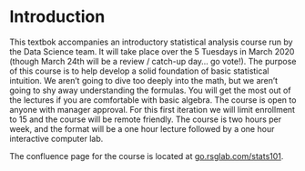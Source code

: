 # Introduction {#intro}

This textbok accompanies an introductory statistical analysis course run by the Data Science team. It will take place over the 5 Tuesdays in March 2020 (though March 24th will be a review / catch-up day... go vote!). The purpose of this course is to help develop a solid foundation of basic statistical intuition. We aren't going to dive too deeply into the math, but we aren't going to shy away understanding the formulas. You will get the most out of the lectures if you are comfortable with basic algebra. The course is open to anyone with manager approval. For this first iteration we will limit enrollment to 15 and the course will be remote friendly. The course is two hours per week, and the format will be a one hour lecture followed by a one hour interactive computer lab.

The confluence page for the course is located at  [go.rsglab.com/stats101](go.rsglab.com/stats101). 